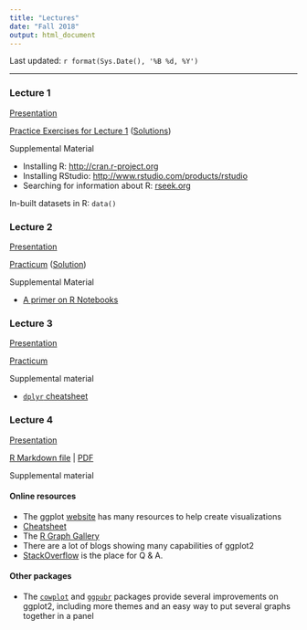 ```yaml
---
title: "Lectures"
date: "Fall 2018"
output: html_document
---
```


Last updated: `r format(Sys.Date(), '%B %d, %Y')`

------

### Lecture 1

[Presentation](Lectures/lecture1.pdf)

<a href="Lectures/lecture1_files/Lecture1Exercises.html" target="_blank">Practice Exercises for Lecture 1</a> (<a href="Lectures/lecture1_files/Lecture1ExercisesSolution.html" target="_blank">Solutions</a>)

Supplemental Material

+ Installing R: <a href="http://cran.r-project.org" target="_blank">http://cran.r-project.org</a>
+ Installing RStudio: <a href="https://www.rstudio.com/products/rstudio/download3/" target="_blank" >http://www.rstudio.com/products/rstudio</a>
+ Searching for information about R: <a href="http://www.rseek.org" target="_blank">rseek.org</a>

In-built datasets in R: `data()`

### Lecture 2

<a href="Lectures/lecture2a_dataframe.html" target="_blank">Presentation</a>

<a href="Lectures/lecture2dataframe_files/lecture2_practicum.html" target="_blank">Practicum</a> (<a href="Lectures/lecture2dataframe_files/lecture2_practicum_solutions.html" target="_blank">Solution</a>)

Supplemental Material

+ [A primer on R Notebooks](Lectures/lecture2dataframe_files/RNotebook.html)

### Lecture 3

<a href="Lectures/lecture3_tidyverse.html" target = "_blank">Presentation</a>

<a href="Lectures/lecture3_files/Lecture3_2018_Practicum.html" target="_blank">Practicum</a>

Supplemental material

+ [`dplyr` cheatsheet](https://www.rstudio.com/resources/cheatsheets/#dplyr)

### Lecture 4

<a href="Lectures/lecture4_visualization.html" target = "_blank">Presentation</a>

[R Markdown file](Lectures/lecture4_visualization.Rmd){target="_blank"} | [PDF](https://www.dropbox.com/s/7bobrpz4cv9n0jw/lecture4_visualization.pdf?dl=0){target="_blank"}

Supplemental material

#### Online resources

+ The ggplot [website](http://docs.ggplot2.org) has many resources to help create visualizations
+ [Cheatsheet](https://www.rstudio.com/wp-content/uploads/2015/03/ggplot2-cheatsheet.pdf){target="_blank"}
+ The [R Graph Gallery](https://www.r-graph-gallery.com/){target="_blank"}
+ There are a lot of blogs showing many capabilities of ggplot2
+ [StackOverflow](http://www.stackoverflow.org) is the place for Q & A. 

#### Other packages

+ The [`cowplot`](http://cran.rstudio.com/package=cowplot) and [`ggpubr`](https://cran.r-project.org/package=ggpubr) packages provide several improvements on ggplot2, including more themes and an easy way to put several graphs together in a panel
